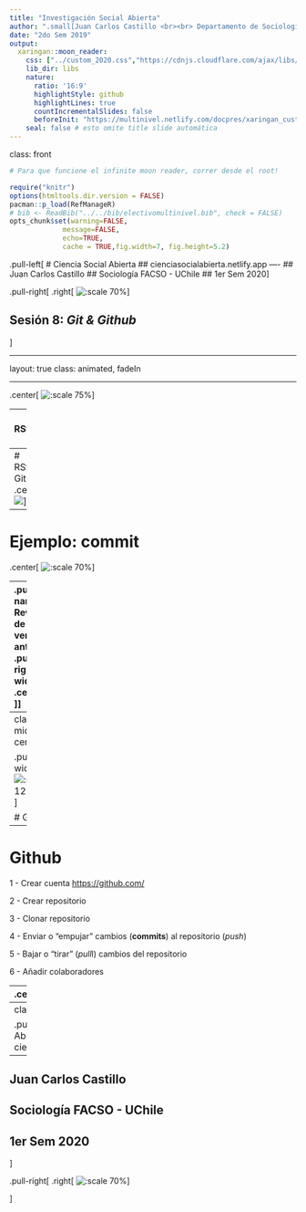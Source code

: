---
title: "Investigación Social Abierta"
author: ".small[Juan Carlos Castillo <br><br> Departamento de Sociología - UCH / COES <br><br>]"
date: "2do Sem 2019"
output:
  xaringan::moon_reader:
    css: ["../custom_2020.css","https://cdnjs.cloudflare.com/ajax/libs/animate.css/3.7.0/animate.min.css"]
    lib_dir: libs
    nature:
      ratio: '16:9'
      highlightStyle: github
      highlightLines: true
      countIncrementalSlides: false
      beforeInit: "https://multinivel.netlify.com/docpres/xaringan_custom/macros.js"
    seal: false # esto omite title slide automática
---
class: front


```{r eval=FALSE, include=FALSE}
# Para que funcione el infinite moon reader, correr desde el root!
```

```{r setup, include=FALSE, cache = FALSE}
require("knitr")
options(htmltools.dir.version = FALSE)
pacman::p_load(RefManageR)
# bib <- ReadBib("../../bib/electivomultinivel.bib", check = FALSE)
opts_chunk$set(warning=FALSE,
             message=FALSE,
             echo=TRUE,
             cache = TRUE,fig.width=7, fig.height=5.2)
```

<!---
Para correr en ATOM
- open terminal, abrir R (simplemente, R y enter)
- rmarkdown::render('static/docpres/07_interacciones/7interacciones.Rmd', 'xaringan::moon_reader')

About macros.js: permite escalar las imágenes como [scale 50%](path to image), hay si que grabar ese archivo js en el directorio.
--->


.pull-left[
# Ciencia Social Abierta
## cienciasocialabierta.netlify.app
----
## Juan Carlos Castillo
## Sociología FACSO - UChile
## 1er Sem 2020
]


.pull-right[
.right[
![:scale 70%](https://cienciasocialabierta.netlify.com/img/hex_multiva.png)
]

## Sesión 8: *Git & Github*
]

---

layout: true
class: animated, fadeIn

---

.center[
![:scale 75%](gitflow.jpeg)
]

---
# RStudio: Git

- Para inicializar repositorio Git

![](initrepoRstudio.png)


---
# RStudio: Git
.center[
![](rstudiogit.png)
]

---
# Ejemplo: commit

.center[
![:scale 70%](probandocommit.png)
]

---
.pull-left-narrow[
# Revisión de versiones anteriores]
.pull-right-wide[
.center[
![](historywindow.png)
]
]

---
class: roja, middle, center

.pull-left-wide[
![:scale 120%](pngwing.com.png)
]

# Github
---
# Github

1 - Crear cuenta [https://github.com/](https://github.com/)

2 - Crear repositorio

3 - Clonar repositorio

4 - Enviar o "empujar" cambios (**commits**) al repositorio (*push*)

5 - Bajar o "tirar" (*pull*l) cambios del repositorio

6 - Añadir colaboradores

---
.center[
![:scale 75%](gitflow.jpeg)
]

---
class: front


.pull-left[
# Ciencia Social Abierta
## cienciasocialabierta.netlify.com
----
## Juan Carlos Castillo
## Sociología FACSO - UChile
## 1er Sem 2020
]


.pull-right[
.right[
![:scale 70%](https://cienciasocialabierta.netlify.com/img/hex_multiva.png)
]


]
